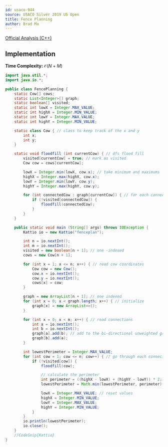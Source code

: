 ```yaml
---
id: usaco-944
source: USACO Silver 2019 US Open
title: Fence Planning
author: Brad Ma
---
```


[Official Analysis (C++)](http://www.usaco.org/current/data/sol_fenceplan_silver_open19.html)

## Implementation
**Time Complexity:** $\mathcal{O}(N + M)$

<LanguageSection>
  
<JavaSection>

```java
import java.util.*;
import java.io.*;

public class FencePlanning {
	static Cow[] cows;
	static List<Integer>[] graph;
	static boolean[] visited;
	static int lowX = Integer.MAX_VALUE;
	static int highX = Integer.MIN_VALUE;
	static int lowY = Integer.MAX_VALUE;
	static int highY = Integer.MIN_VALUE;

	static class Cow { // class to keep track of the x and y
		int x;
		int y;
	}

	static void floodfill (int currentCow) { // dfs flood fill
		visited[currentCow] = true; // mark as visited
		Cow cow = cows[currentCow];

		lowX = Integer.min(lowX, cow.x); // take minimum and maximums
		highX = Integer.max(highX, cow.x);
		lowY = Integer.min(lowY, cow.y);
		highY = Integer.max(highY, cow.y);

		for (int connectedCow : graph[currentCow]) { // for each connected cow
			if (!visited[connectedCow]) {
				floodfill(connectedCow);
			}
		}
	}

	public static void main (String[] args) throws IOException {
		Kattio io = new Kattio("fenceplan");

		int n = io.nextInt();
		int m = io.nextInt();
		visited = new boolean[n + 1]; // one -indexed
		cows = new Cow[n + 1];

		for (int x = 1; x <= n; x++) { // read cow coordinates
			Cow cow = new Cow();
			cow.x = io.nextInt();
			cow.y = io.nextInt();
			cows[x] = cow;
		}

		graph = new ArrayList[n + 1]; // one indexed
		for (int x = 0; x < graph.length; x++) { // initialize
			graph[x] = new ArrayList<>();
		}

		for (int x = 0; x < m; x++) { // read connections
			int a = io.nextInt();
			int b = io.nextInt();
			graph[a].add(b); // add to the bi-directional unweighted graph
			graph[b].add(a);
		}

		int lowestPerimeter = Integer.MAX_VALUE;
		for (int cow = 1; cow <= n; cow++) { // go through each connected component
			if (!visited[cow]) {
				floodfill(cow);

				// calculate the perimeter
				int perimeter = ((highX - lowX) + (highY - lowY)) * 2; 
				lowestPerimeter = Math.min(lowestPerimeter, perimeter); // track lowest

				lowX = Integer.MAX_VALUE; // reset values
				highX = Integer.MIN_VALUE;
				lowY = Integer.MAX_VALUE;
				highY = Integer.MIN_VALUE;
			}
		}
		io.println(lowestPerimeter);
		io.close();
	}
	//CodeSnip{Kattio}
}
```
  
</JavaSection>
  
</LanguageSection>
